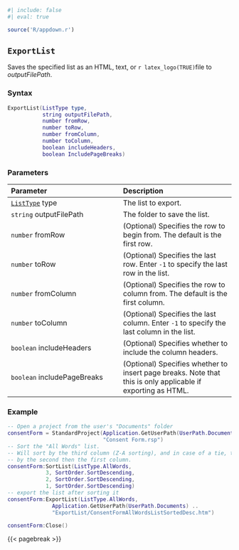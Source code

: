 ```r
#| include: false
#| eval: true

source('R/appdown.r')
```

## `ExportList` {#standard-exportlist}

Saves\index{lists!exporting} the specified list as an HTML, text, or `r latex_logo(TRUE)`file to *outputFilePath*.

### Syntax {-}

``` .lua
ExportList(ListType type,
           string outputFilePath,
           number fromRow,
           number toRow,
           number fromColumn,
           number toColumn,
           boolean includeHeaders,
           boolean IncludePageBreaks)
```

### Parameters {-}

**Parameter** | **Description**
| :-- | :-- |
[`ListType`](#listtype) type | The list to export.
`string` outputFilePath | The folder to save the list.
`number` fromRow | (Optional) Specifies the row to begin from. The default is the first row.
`number` toRow | (Optional) Specifies the last row. Enter `-1` to specify the last row in the list.
`number` fromColumn | (Optional) Specifies the row to column from. The default is the first column.
`number` toColumn | (Optional) Specifies the last column. Enter `-1` to specify the last column in the list.
`boolean` includeHeaders | (Optional) Specifies whether to include the column headers.
`boolean` includePageBreaks | (Optional) Specifies whether to insert page breaks. Note that this is only applicable if exporting as HTML.

### Example\index{examples!exporting lists} {-}

``` .lua
-- Open a project from the user's "Documents" folder
consentForm = StandardProject(Application.GetUserPath(UserPath.Documents) ..
                              "Consent Form.rsp")
-- Sort the "All Words" list.
-- Will sort by the third column (Z-A sorting), and in case of a tie, then sort
-- by the second then the first column.
consentForm:SortList(ListType.AllWords,
            3, SortOrder.SortDescending,
            2, SortOrder.SortDescending,
            1, SortOrder.SortDescending)
-- export the list after sorting it
consentForm:ExportList(ListType.AllWords,
              Application.GetUserPath(UserPath.Documents) ..
              "ExportList/ConsentFormAllWordsListSortedDesc.htm")

consentForm:Close()
```

{{< pagebreak >}}

